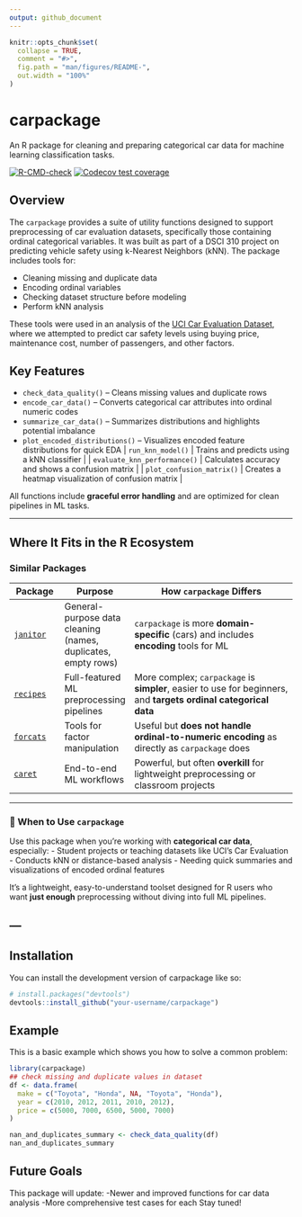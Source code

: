 ```yaml
---
output: github_document
---
```


<!-- README.md is generated from README.Rmd. Please edit that file -->

```r
knitr::opts_chunk$set(
  collapse = TRUE,
  comment = "#>",
  fig.path = "man/figures/README-",
  out.width = "100%"
)
```

# carpackage
An R package for cleaning and preparing categorical car data for machine learning classification tasks.

<!-- badges: start -->
[![R-CMD-check](https://github.com/DSCI-310-2025/carpackage/actions/workflows/R-CMD-check.yaml/badge.svg)](https://github.com/DSCI-310-2025/carpackage/actions/workflows/R-CMD-check.yaml)
[![Codecov test coverage](https://codecov.io/gh/DSCI-310-2025/carpackage/graph/badge.svg)](https://app.codecov.io/gh/DSCI-310-2025/carpackage)
<!-- badges: end -->

## Overview

The `carpackage` provides a suite of utility functions designed to support preprocessing of car evaluation datasets, specifically those containing ordinal categorical variables. It was built as part of a DSCI 310 project on predicting vehicle safety using k-Nearest Neighbors (kNN). The package includes tools for:

- Cleaning missing and duplicate data
- Encoding ordinal variables
- Checking dataset structure before modeling
- Perform kNN analysis

These tools were used in an analysis of the [UCI Car Evaluation Dataset](https://archive.ics.uci.edu/dataset/19/car+evaluation), where we attempted to predict car safety levels using buying price, maintenance cost, number of passengers, and other factors.

##  Key Features

- `check_data_quality()` – Cleans missing values and duplicate rows
- `encode_car_data()` – Converts categorical car attributes into ordinal numeric codes
- `summarize_car_data()` – Summarizes distributions and highlights potential imbalance
- `plot_encoded_distributions()` – Visualizes encoded feature distributions for quick EDA
| `run_knn_model()` | Trains and predicts using a kNN classifier |
| `evaluate_knn_performance()` | Calculates accuracy and shows a confusion matrix |
| `plot_confusion_matrix()` | Creates a heatmap visualization of confusion matrix |

All functions include **graceful error handling** and are optimized for clean pipelines in ML tasks.

---

## Where It Fits in the R Ecosystem

### Similar Packages

| Package | Purpose | How `carpackage` Differs |
|--------|---------|---------------------------|
| [`janitor`](https://github.com/sfirke/janitor) | General-purpose data cleaning (names, duplicates, empty rows) | `carpackage` is more **domain-specific** (cars) and includes **encoding** tools for ML |
| [`recipes`](https://tidymodels.github.io/recipes/) | Full-featured ML preprocessing pipelines | More complex; `carpackage` is **simpler**, easier to use for beginners, and **targets ordinal categorical data** |
| [`forcats`](https://forcats.tidyverse.org/) | Tools for factor manipulation | Useful but **does not handle ordinal-to-numeric encoding** as directly as `carpackage` does |
| [`caret`](https://topepo.github.io/caret/) | End-to-end ML workflows | Powerful, but often **overkill** for lightweight preprocessing or classroom projects |

---

### 🧭 When to Use `carpackage`

Use this package when you're working with **categorical car data**, especially:
- Student projects or teaching datasets like UCI’s Car Evaluation
- Conducts kNN or distance-based analysis
- Needing quick summaries and visualizations of encoded ordinal features

It’s a lightweight, easy-to-understand toolset designed for R users who want **just enough** preprocessing without diving into full ML pipelines.

---
---

## Installation

You can install the development version of carpackage like so:

``` r
# install.packages("devtools")
devtools::install_github("your-username/carpackage")
```

## Example

This is a basic example which shows you how to solve a common problem:

```r
library(carpackage)
## check missing and duplicate values in dataset
df <- data.frame(
  make = c("Toyota", "Honda", NA, "Toyota", "Honda"),
  year = c(2010, 2012, 2011, 2010, 2012),
  price = c(5000, 7000, 6500, 5000, 7000)
)

nan_and_duplicates_summary <- check_data_quality(df)
nan_and_duplicates_summary
```

## Future Goals

This package will update:
-Newer and improved functions for car data analysis
-More comprehensive test cases for each
Stay tuned!
